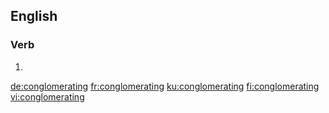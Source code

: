 ==English==

===Verb===
{{head|en|present participle}}

# {{present participle of|conglomerate|lang=en|nocat=1}}

[[de:conglomerating]]
[[fr:conglomerating]]
[[ku:conglomerating]]
[[fi:conglomerating]]
[[vi:conglomerating]]